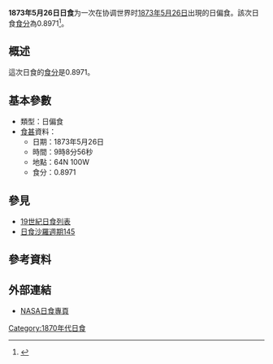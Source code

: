 {{Infobox Solar eclipse
| Year        = 1873
| Month       = 5
| Day         = 26
| Type        = 日偏食
| Image       = SE1873May26P.gif
| Image size  = 200px
| Image intro = 1873年5月26日日偏食路徑圖
  <!--   日食資料   -->
| Gamma       = 1.0513
| Mag         = 0.8971
| Saros       = [[日食沙羅週期145|145]]
| Saros total = 
| Saros seq   = 
  <!--     食甚     -->
| Duration    = 
| Location    = 
| Coords      = 
| Width       = 
  <!--   開始時間   -->
| Partial     = 
| Start type  = 
| Centre      = 
| Greatest    = 09:08:56
  <!--     倒數     -->
| hour        = 09
| minute      = 08
| second      = 56
| Duration_s  = 
}}
'''1873年5月26日日食'''为一次在协调世界时[[1873年|1873年]][[5月26日|5月26日]]出現的日偏食。該次日食[[食分|食分]]為0.8971<ref name="nasa_catalog_list">{{cite web |url=http://eclipse.gsfc.nasa.gov/SEcat5/SE1801-1900.html |title=Catalog of Solar Eclipses: 1801 to 1900 |language=en |publisher=[[NASA|NASA]] |accessdate=2009-07-26 |archiveurl=https://web.archive.org/web/20150112204733/http://eclipse.gsfc.nasa.gov/SEcat5/SE1801-1900.html |archivedate=2015-01-12 |deadurl=no }}</ref>。

== 概述 ==
這次日食的[[食分|食分]]是0.8971。

== 基本參數 ==
{{NoteUTC}}
* 類型：日偏食
*[[食甚|食甚]]資料：
** 日期：1873年5月26日
** 時間：9時8分56秒 
** 地點：64N 100W
** 食分：0.8971

== 參見 ==
{{日食主題}}
* [[19世紀日食列表|19世紀日食列表]]
* [[日食沙羅週期145|日食沙羅週期145]]

== 參考資料 ==
{{reflist}}

== 外部連結 ==
* [http://eclipse.gsfc.nasa.gov/solar.html NASA日食專頁]{{Wayback|url=http://eclipse.gsfc.nasa.gov/solar.html |date=20190108200537 }}{{en icon}}

{{日食}}

[[Category:1870年代日食|Category:1870年代日食]]


{{Eclipse-stub}}